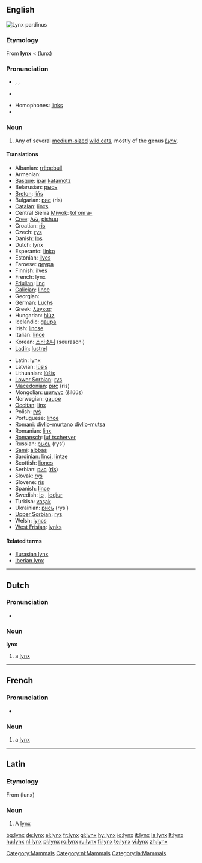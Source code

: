 {{also|Lynx}}
==English==
[[Image:Linces12.jpg|thumb|''Lynx pardinus'']]
{{wikipedia}}

===Etymology===
From {{etyl|la}} '''[[#Latin|lynx]]''' < {{etyl|grc}} '''{{polytonic|[[λύγξ]]}}''' (lunx)

===Pronunciation===
* {{enPR|lĭngks}}, {{IPA|/lɪŋks/}}, {{SAMPA|/lINks/}}
* {{audio|en-us-lynx.ogg|Audio (US)}}

* Homophones: [[links]]
* {{rhymes|ɪŋks}}

===Noun===
{{en-noun|es}}

# Any of several [[medium-sized]] [[wild cat]]s, mostly of the genus ''[[Lynx]]''.

====Translations====
{{trans-top|wild cat}}
* Albanian: [[rrëqebull]]
* Armenian: {{t|hy|լուսան|sc=Armn|tr=lusan}}
* [[Basque]]: [[ipar]] [[katamotz]]
* Belarusian: [[рысь]] {{f}}
* [[Breton]]: [[lińs]]
* Bulgarian: [[рис]] (ris)
* [[Catalan]]: [[linxs]]
* Central Sierra [[Miwok]]: [[tolˑomˑa-]]
* [[Cree]]: [[ᐱᔔ]], [[pishuu]]
* Croatian: [[ris]]
* Czech: [[rys]] {{m}}
* Danish: [[los#Danish|los]]
* Dutch: lynx {{m}}
* Esperanto: [[linko]]
* Estonian: [[ilves]]
* Faroese: [[geypa]]
* Finnish: [[ilves]]
* French: lynx {{m}}
* [[Friulian]]: [[linç]]
* [[Galician]]: [[lince#Galician|lince]] {{m}}
* Georgian: {{t|ka|ფოცხვერი|tr=p'oc'xveri}}
* German: [[Luchs]] {{m}}
* Greek: [[λύγκας]] {{m}}
* Hungarian: [[hiúz]]
* Icelandic: [[gaupa]]
* Irish: [[lincse]]
* Italian: [[lince#Italian|lince]] {{f}}
* Korean: [[스라소니]] (seurasoni)
* [[Ladin]]: [[lustrel]]<!--NOTE: do not put the taxonomical name in as the Latin translation-->
{{trans-mid}}
* Latin: lynx {{c}}
* Latvian: [[lūsis]]
* Lithuanian: [[lūšis]]
* [[Lower Sorbian]]: [[rys]]
* [[Macedonian]]: [[рис]] (ris)
* Mongolian: [[шилүүс]] (šilüüs)
* Norwegian: [[gaupe]]
* [[Occitan]]: [[linx]] {{m}}
* Polish: [[ryś]] {{f}}
* Portuguese: [[lince#Portuguese|lince]] {{m}}
* [[Romani]]: [[divlio-murtano]] {{m}} [[divlio-mutsa]] {{f}}
* Romanian: [[linx]]
* [[Romansch]]: [[luf tscherver]]
* Russian: [[рысь]] (rys’) {{f}}
* [[Sami]]: [[albbas]]
* [[Sardinian]]: [[linci]], [[lintze]]
* Scottish: [[lioncs]]
* Serbian: [[рис]] ([[ris]])
* Slovak: [[rys]]
* Slovene: [[ris]]
* Spanish: [[lince#Spanish|lince]] {{m}}
* Swedish: [[lo#Swedish|lo]] {{c}}, [[lodjur]] {{n}}
* Turkish: [[vaşak]]
* Ukrainian: [[рись]] (rys’)
* [[Upper Sorbian]]: [[rys]]
* Welsh: [[lyncs]]
* [[West Frisian]]: [[lynks]]
{{trans-bottom}}

====Related terms====
* [[Eurasian lynx]]
* [[Iberian lynx]]

[[Category:Mammals]]

----

==Dutch==

===Pronunciation===
* {{audio|Nl-lynx.ogg|audio}}

===Noun===
'''lynx''' {{m}}

# a [[lynx#English|lynx]]

[[Category:nl:Mammals]]

----

==French==

===Pronunciation===
* {{audio|Fr-lynx.ogg|audio}}

===Noun===
{{fr-noun|m|pl=lynx}}

# a [[#Noun|lynx]]

----

==Latin==

===Etymology===
From {{etyl|grc|la}} '''{{polytonic|[[λύγξ]]}}''' (lunx)

===Noun===
{{la-noun|lynx|lyncis|lyncis|c|third}}

# A [[lynx#English|lynx]]

[[Category:la:Mammals]]

[[bg:lynx]]
[[de:lynx]]
[[el:lynx]]
[[fr:lynx]]
[[gl:lynx]]
[[hy:lynx]]
[[io:lynx]]
[[it:lynx]]
[[la:lynx]]
[[lt:lynx]]
[[hu:lynx]]
[[nl:lynx]]
[[pl:lynx]]
[[ro:lynx]]
[[ru:lynx]]
[[fi:lynx]]
[[te:lynx]]
[[vi:lynx]]
[[zh:lynx]]